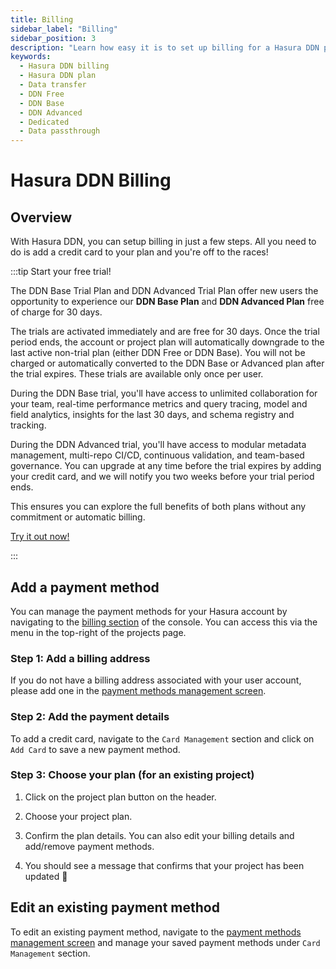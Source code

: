 ```yaml
---
title: Billing
sidebar_label: "Billing"
sidebar_position: 3
description: "Learn how easy it is to set up billing for a Hasura DDN project."
keywords:
  - Hasura DDN billing
  - Hasura DDN plan
  - Data transfer
  - DDN Free
  - DDN Base
  - DDN Advanced
  - Dedicated
  - Data passthrough
---
```



# Hasura DDN Billing

## Overview

With Hasura DDN, you can setup billing in just a few steps. All you need to do is add a credit card to your plan and
you're off to the races!

:::tip Start your free trial!

The DDN Base Trial Plan and DDN Advanced Trial Plan offer new users the opportunity to experience our **DDN Base Plan**
and **DDN Advanced Plan** free of charge for 30 days.

The trials are activated immediately and are free for 30 days. Once the trial period ends, the account or project plan
will automatically downgrade to the last active non-trial plan (either DDN Free or DDN Base). You will not be charged or
automatically converted to the DDN Base or Advanced plan after the trial expires. These trials are available only once
per user.

During the DDN Base trial, you'll have access to unlimited collaboration for your team, real-time performance metrics
and query tracing, model and field analytics, insights for the last 30 days, and schema registry and tracking.

During the DDN Advanced trial, you'll have access to modular metadata management, multi-repo CI/CD, continuous
validation, and team-based governance. You can upgrade at any time before the trial expires by adding your credit card,
and we will notify you two weeks before your trial period ends.

This ensures you can explore the full benefits of both plans without any commitment or automatic billing.

[Try it out now!](https://hasura.io/pricing/v3)

:::

## Add a payment method

You can manage the payment methods for your Hasura account by navigating to the
[billing section](https://console.hasura.io/billing "go to billing") of the console. You can access this via the menu in
the top-right of the projects page.

<Thumbnail src="/img/billing/billing-option.png" alt="Go to billing" />

### Step 1: Add a billing address

If you do not have a billing address associated with your user account, please add one in the
[payment methods management screen](https://console.hasura.io/billing/payment-methods "edit billing address").

<Thumbnail src="/img/billing/add-billing-details.png" alt="add billing info" />

### Step 2: Add the payment details

To add a credit card, navigate to the `Card Management` section and click on `Add Card` to save a new payment method.

### Step 3: Choose your plan (for an existing project)

1. Click on the project plan button on the header.

   <Thumbnail src="/img/billing/project-plan-header.png" alt="add card" />

2. Choose your project plan.

   <Thumbnail src="/img/billing/select-subscription.png" alt="select plan" />

3. Confirm the plan details. You can also edit your billing details and add/remove payment methods.

   <Thumbnail src="/img/billing/confirm-plan.png" alt="confirm plan" />

4. You should see a message that confirms that your project has been updated 🎉

## Edit an existing payment method

To edit an existing payment method, navigate to the
[payment methods management screen](https://console.hasura.io/billing/payment-methods "edit billing address") and manage
your saved payment methods under `Card Management` section.

<Thumbnail src="/img/billing/edit-existing-payment-methods.png" alt="edit card" />

